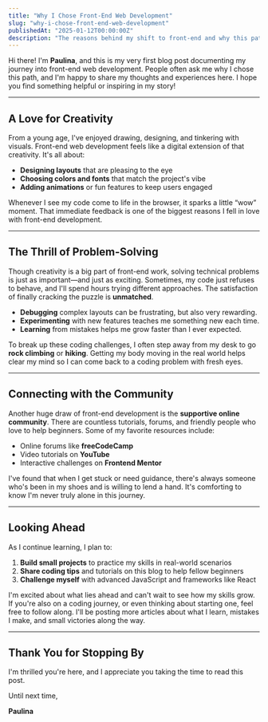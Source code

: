 ```yaml
---
title: "Why I Chose Front-End Web Development"
slug: "why-i-chose-front-end-web-development"
publishedAt: "2025-01-12T00:00:00Z"
description: "The reasons behind my shift to front-end and why this path excites me."
---
```


Hi there! I'm **Paulina**, and this is my very first blog post documenting my journey into front-end web development. People often ask me why I chose this path, and I'm happy to share my thoughts and experiences here. I hope you find something helpful or inspiring in my story!

<hr class="my-8 bg-neutral-200 dark:bg-neutral-700" />

## A Love for Creativity

From a young age, I've enjoyed drawing, designing, and tinkering with visuals. Front-end web development feels like a digital extension of that creativity. It's all about:

- **Designing layouts** that are pleasing to the eye
- **Choosing colors and fonts** that match the project's vibe
- **Adding animations** or fun features to keep users engaged

Whenever I see my code come to life in the browser, it sparks a little “wow” moment. That immediate feedback is one of the biggest reasons I fell in love with front-end development.

<hr class="bg-neutral-200 dark:bg-neutral-700" />

## The Thrill of Problem-Solving

Though creativity is a big part of front-end work, solving technical problems is just as important—and just as exciting. Sometimes, my code just refuses to behave, and I'll spend hours trying different approaches. The satisfaction of finally cracking the puzzle is **unmatched**.

- **Debugging** complex layouts can be frustrating, but also very rewarding.
- **Experimenting** with new features teaches me something new each time.
- **Learning** from mistakes helps me grow faster than I ever expected.

To break up these coding challenges, I often step away from my desk to go **rock climbing** or **hiking**. Getting my body moving in the real world helps clear my mind so I can come back to a coding problem with fresh eyes.

<hr class="bg-neutral-200 dark:bg-neutral-700" />

## Connecting with the Community

Another huge draw of front-end development is the **supportive online community**. There are countless tutorials, forums, and friendly people who love to help beginners. Some of my favorite resources include:

- Online forums like **freeCodeCamp**
- Video tutorials on **YouTube**
- Interactive challenges on **Frontend Mentor**

I've found that when I get stuck or need guidance, there's always someone who's been in my shoes and is willing to lend a hand. It's comforting to know I'm never truly alone in this journey.

<hr class="bg-neutral-200 dark:bg-neutral-700" />

## Looking Ahead

As I continue learning, I plan to:

1. **Build small projects** to practice my skills in real-world scenarios
2. **Share coding tips** and tutorials on this blog to help fellow beginners
3. **Challenge myself** with advanced JavaScript and frameworks like React

I'm excited about what lies ahead and can't wait to see how my skills grow. If you're also on a coding journey, or even thinking about starting one, feel free to follow along. I'll be posting more articles about what I learn, mistakes I make, and small victories along the way.

<hr class="bg-neutral-200 dark:bg-neutral-700" />

## Thank You for Stopping By

<div class="space-y-3">
I'm thrilled you're here, and I appreciate you taking the time to read this post.

Until next time,

**Paulina**

</div>
